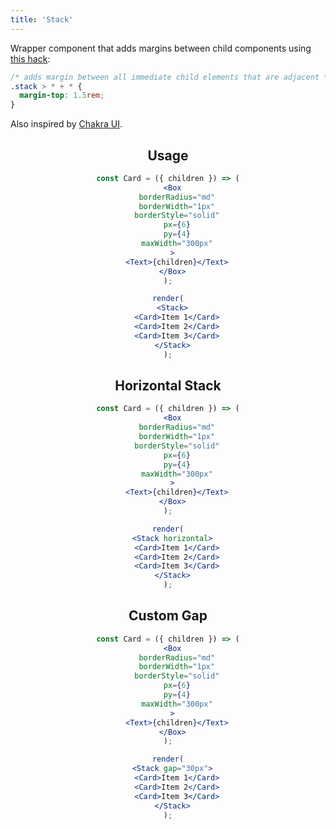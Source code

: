 ```yaml
---
title: 'Stack'
---
```



Wrapper component that adds margins between child components using [this hack](https://every-layout.dev/layouts/stack/#the-solution):

```css
/* adds margin between all immediate child elements that are adjacent */
.stack > * + * {
  margin-top: 1.5rem;
}
```

Also inspired by [Chakra UI](https://chakra-ui.com/stack).

<Header description="test" components={['Stack']} />

## Usage

```jsx live noInline
const Card = ({ children }) => (
  <Box
    borderRadius="md"
    borderWidth="1px"
    borderStyle="solid"
    px={6}
    py={4}
    maxWidth="300px"
  >
    <Text>{children}</Text>
  </Box>
);

render(
  <Stack>
    <Card>Item 1</Card>
    <Card>Item 2</Card>
    <Card>Item 3</Card>
  </Stack>
);
```

## Horizontal Stack

```jsx live noInline
const Card = ({ children }) => (
  <Box
    borderRadius="md"
    borderWidth="1px"
    borderStyle="solid"
    px={6}
    py={4}
    maxWidth="300px"
  >
    <Text>{children}</Text>
  </Box>
);

render(
  <Stack horizontal>
    <Card>Item 1</Card>
    <Card>Item 2</Card>
    <Card>Item 3</Card>
  </Stack>
);
```

## Custom Gap

```jsx live noInline
const Card = ({ children }) => (
  <Box
    borderRadius="md"
    borderWidth="1px"
    borderStyle="solid"
    px={6}
    py={4}
    maxWidth="300px"
  >
    <Text>{children}</Text>
  </Box>
);

render(
  <Stack gap="30px">
    <Card>Item 1</Card>
    <Card>Item 2</Card>
    <Card>Item 3</Card>
  </Stack>
);
```
